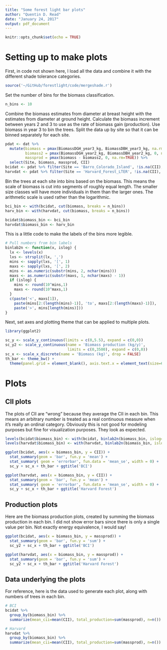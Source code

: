 ```yaml
---
title: "Some forest light bar plots"
author: "Quentin D. Read"
date: "January 24, 2017"
output: pdf_document
---
```


```r
knitr::opts_chunk$set(echo = TRUE)
```

# Setting up to make plots

First, in code not shown here, I load all the data and combine it with the different shade tolerance categories.

```r
source('~/GitHub/forestlight/code/mergeshade.r')
```

Set the number of bins for the biomass classification.

```r
n_bins <- 10
```

Combine the biomass estimates from diameter at breast height with the estimates from diameter at ground height. Calculate the biomass increment between years 2 and 3 to use as the rate of biomass gain (production). Use biomass in year 3 to bin the trees. Split the data up by site so that it can be binned separately for each site.

```r
pdat <- dat %>% 
  mutate(biomass = pmax(BiomassDGH_year3_kg, BiomassDBH_year3_kg, na.rm=TRUE),
         biomass2 = pmax(BiomassDGH_year2_kg, BiomassDBH_year2_kg, 0, na.rm=TRUE),
         massprod = pmax(biomass - biomass2, 0, na.rm=TRUE)) %>% 
  select(Site, biomass, massprod, CII)
bcidat <- pdat %>% filter(Site == 'Barro_Colorado_Island', !is.na(CII), !is.na(biomass))
harvdat <- pdat %>% filter(Site == 'Harvard_Forest_LTER', !is.na(CII), !is.na(biomass))
```

Bin the trees at each site into bins based on the biomass. This means the scale of biomass is cut into segments of roughly equal length. The smaller size classes will have more individuals in them than the larger ones. The arithmetic scale is used rather than the logarithmic.

```r
bci_bin <- with(bcidat, cut(biomass, breaks = n_bins))
harv_bin <- with(harvdat, cut(biomass, breaks = n_bins))

bcidat$biomass_bin <- bci_bin
harvdat$biomass_bin <- harv_bin

```

This is a little code to make the labels of the bins more legible.

```r
# Pull numbers from bin labels
binlab2n <- function(x, islog) {
  lx <- levels(x)
  lxs <- strsplit(lx, ',')
  mins <- sapply(lxs, '[', 1)
  maxs <- sapply(lxs, '[', 2)
  mins <- as.numeric(substr(mins, 2, nchar(mins)))
  maxs <- as.numeric(substr(maxs, 1, nchar(maxs) - 1))
  if (islog) {
    mins <- round(10^mins,1)
    maxs <- round(10^maxs,1)
  }
  c(paste('<', maxs[1]), 
    paste(mins[2:(length(mins)-1)], 'to', maxs[2:(length(maxs)-1)]), 
    paste('>', mins[length(mins)]))
}
```

Next, set axes and plotting theme that can be applied to multiple plots.

```r
library(ggplot2)

sc_y <- scale_y_continuous(limits = c(0,5.5), expand = c(0,0))
sc_y2 <- scale_y_continuous(name = 'Biomass production (kg/y)', 
                            limits = c(0,3500), expand = c(0,0))
sc_x <- scale_x_discrete(name = 'Biomass (kg)', drop = FALSE)
th_bar <- theme_bw() + 
  theme(panel.grid = element_blank(), axis.text.x = element_text(size=6))
```

\newpage

# Plots

## CII plots

The plots of CII are "wrong" because they average the CII in each bin. This means an arbitrary number is treated as a real continuous measure when it's really an ordinal category. Obviously this is not good for modeling purposes but fine for visualization purposes. They look as expected.

```r
levels(bcidat$biomass_bin) <- with(bcidat, binlab2n(biomass_bin, islog=F))
levels(harvdat$biomass_bin) <- with(harvdat, binlab2n(biomass_bin, islog=F))

ggplot(bcidat, aes(x = biomass_bin, y = CII)) +
  stat_summary(geom = 'bar', fun.y = 'mean') +
  stat_summary( geom = 'errorbar', fun.data = 'mean_se', width = 0) +
  sc_y + sc_x + th_bar + ggtitle('BCI')

ggplot(harvdat, aes(x = biomass_bin, y = CII)) +
  stat_summary(geom = 'bar', fun.y = 'mean') +
  stat_summary( geom = 'errorbar', fun.data = 'mean_se', width = 0) +
  sc_y + sc_x + th_bar + ggtitle('Harvard Forest')
```

\newpage

## Production plots

Here are the biomass production plots, created by summing the biomass production in each bin. I did not show error bars since there is only a single value per bin. Not exactly energy equivalence, I would say!

```r
ggplot(bcidat, aes(x = biomass_bin, y = massprod)) +
  stat_summary(geom = 'bar', fun.y = 'sum') +
  sc_y2 + sc_x + th_bar + ggtitle('BCI')

ggplot(harvdat, aes(x = biomass_bin, y = massprod)) +
  stat_summary(geom = 'bar', fun.y = 'sum') +
  sc_y2 + sc_x + th_bar + ggtitle('Harvard Forest')
```

\newpage

## Data underlying the plots

For reference, here is the data used to generate each plot, along with numbers of trees in each bin. 

```r
# BCI
bcidat %>% 
  group_by(biomass_bin) %>% 
  summarize(mean_cii=mean(CII), total_production=sum(massprod), n=n())

# Harvard
harvdat %>% 
  group_by(biomass_bin) %>% 
  summarize(mean_cii=mean(CII), total_production=sum(massprod), n=n())

```

